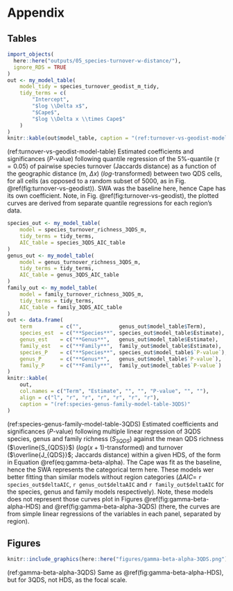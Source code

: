 # Appendix {-}

## Tables {-}

```r
import_objects(
  here::here("outputs/05_species-turnover-w-distance/"),
  ignore_RDS = TRUE
)
out <- my_model_table(
    model_tidy = species_turnover_geodist_m_tidy, 
    tidy_terms = c(
        "Intercept", 
        "$log \\Delta x$",
        "$Cape$",
        "$log \\Delta x \\times Cape$"
    )
)
knitr::kable(out$model_table, caption = "(ref:turnover-vs-geodist-model-table)")
```

(ref:turnover-vs-geodist-model-table) Estimated coefficients and significances ($P$-value) following quantile regression of the 5%-quantile ($\tau = 0.05$) of pairwise species turnover (Jaccards distance) as a function of the geographic distance (m, $\Delta x$) ($log$-transformed) between two QDS cells, for all cells (as opposed to a random subset of 5000, as in Fig. \@ref(fig:turnover-vs-geodist)). SWA was the baseline here, hence Cape has its own coefficient. Note, in Fig. \@ref(fig:turnover-vs-geodist), the plotted curves are derived from separate quantile regressions for each region's data.

```r
species_out <- my_model_table(
    model = species_turnover_richness_3QDS_m, 
    tidy_terms = tidy_terms,
    AIC_table = species_3QDS_AIC_table
)
genus_out <- my_model_table(
    model = genus_turnover_richness_3QDS_m, 
    tidy_terms = tidy_terms,
    AIC_table = genus_3QDS_AIC_table
)
family_out <- my_model_table(
    model = family_turnover_richness_3QDS_m,
    tidy_terms = tidy_terms,
    AIC_table = family_3QDS_AIC_table
)
out <- data.frame(
    term         = c("",            genus_out$model_table$Term),
    species_est  = c("**Species**", species_out$model_table$Estimate),
    genus_est    = c("**Genus**",   genus_out$model_table$Estimate),
    family_est   = c("**Family**",  family_out$model_table$Estimate),
    species_P    = c("**Species**", species_out$model_table$`P-value`),
    genus_P      = c("**Genus**",   genus_out$model_table$`P-value`),
    family_P     = c("**Family**",  family_out$model_table$`P-value`)
)
knitr::kable(
    out,
    col.names = c("Term", "Estimate", "", "", "P-value", "", ""),
    align = c("l", "r", "r", "r", "r", "r", "r"),
    caption = "(ref:species-genus-family-model-table-3QDS)"
)
```

(ref:species-genus-family-model-table-3QDS) Estimated coefficients and significances ($P$-value) following multiple linear regression of 3QDS species, genus and family richness ($S_{3QDS}$) against the mean QDS richness ($\overline{S_{QDS}}$) ($log(x + 1)$-transformed) and turnover ($\overline{J_{QDS}}$; Jaccards distance) within a given HDS, of the form in Equation \@ref(eq:gamma-beta-alpha). The Cape was fit as the baseline, hence the SWA represents the categorical term here. These models wer better fitting than similar models without region categories ($\Delta AIC =$ `r species_out$deltaAIC`, `r genus_out$deltaAIC` and `r family_out$deltaAIC` for the species, genus and family models respectively). Note, these models does not represent those curves plot in Figures \@ref(fig:gamma-beta-alpha-HDS) and \@ref(fig:gamma-beta-alpha-3QDS) (there, the curves are from simple linear regressions of the variables in each panel, separated by region).

## Figures {-}

```r
knitr::include_graphics(here::here("figures/gamma-beta-alpha-3QDS.png"))
```

(ref:gamma-beta-alpha-3QDS) Same as \@ref(fig:gamma-beta-alpha-HDS), but for 3QDS, not HDS, as the focal scale.
